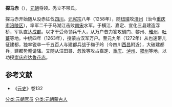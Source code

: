 {{about|元朝将领'''探马赤'''|元朝太保'''探马赤'''|探马赤 (太保)|探马赤军|探马赤军}}
'''探马赤'''（{{bd|？||1282年|}}），[[元朝|元朝]]将领。秃立不带氏。

探马赤开始随从没赤征伐[[四川|四川]]。[[元宪宗|元宪宗]]八年（1258年），随[[纽璘|纽璘]]攻[[涪州_(唐朝)|涪州]]（治今[[重庆市|重庆市]][[涪陵区|涪陵区]]），率军二千于马湖江击败[[南宋|南宋]]水军。于横江、嘉定、宣化三县建造浮桥，军队直达[[成都|成都]]。以才干受命领兵千人，从万户昔力答攻碉门、黎州、[[雅州|雅州]]、[[吐蕃|吐蕃]]等地。中统四年（1263年），授蒙古汉军万户。至元九年（1272年）从也速带儿征建都，独率锐卒一千五百人与建都兵战于梅子岭（今四川[[西昌|西昌]]附近），大破建都兵，建都势蹙请降。又随从汪田哥、忽敦等攻占嘉定、[[重庆|重庆]]、[[泸州|泸州]]、[[叙州|叙州]]等地，以功授[[崇庆府|崇庆府]][[达鲁花赤|达鲁花赤]]。
==参考文献==
*《[[元史|元史]]》卷132
[[分类:元朝官员|分类:元朝官员]]
[[分类:元朝蒙古人|分类:元朝蒙古人]]